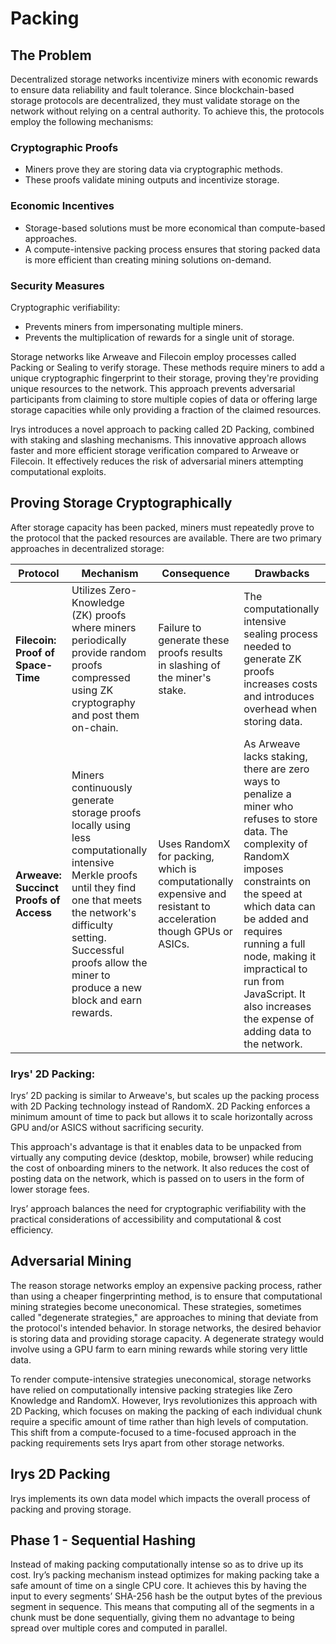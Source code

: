 
# Packing

## The Problem

Decentralized storage networks incentivize miners with economic rewards to ensure data reliability and fault tolerance. Since blockchain-based storage protocols are decentralized, they must validate storage on the network without relying on a central authority. To achieve this, the protocols employ the following mechanisms:

### Cryptographic Proofs

- Miners prove they are storing data via cryptographic methods.
- These proofs validate mining outputs and incentivize storage.

### Economic Incentives

- Storage-based solutions must be more economical than compute-based approaches.
- A compute-intensive packing process ensures that storing packed data is more efficient than creating mining solutions on-demand.

### Security Measures

Cryptographic verifiability:

- Prevents miners from impersonating multiple miners.
- Prevents the multiplication of rewards for a single unit of storage.

Storage networks like Arweave and Filecoin employ processes called Packing or Sealing to verify storage. These methods require miners to add a unique cryptographic fingerprint to their storage, proving they're providing unique resources to the network. This approach prevents adversarial participants from claiming to store multiple copies of data or offering large storage capacities while only providing a fraction of the claimed resources.

Irys introduces a novel approach to packing called 2D Packing, combined with staking and slashing mechanisms. This innovative approach allows faster and more efficient storage verification compared to Arweave or Filecoin. It effectively reduces the risk of adversarial miners attempting computational exploits.

## Proving Storage Cryptographically

After storage capacity has been packed, miners must repeatedly prove to the protocol that the packed resources are available. There are two primary approaches in decentralized storage:

| **Protocol**                           | **Mechanism**                                                                                                                                                                                                                                      | **Consequence**                                                                                                  | **Drawbacks**                                                                                                                                                                                                                                                                                                                   |
| -------------------------------------- | -------------------------------------------------------------------------------------------------------------------------------------------------------------------------------------------------------------------------------------------------- | ---------------------------------------------------------------------------------------------------------------- | ------------------------------------------------------------------------------------------------------------------------------------------------------------------------------------------------------------------------------------------------------------------------------------------------------------------------------- |
| **Filecoin: Proof of Space-Time**      | Utilizes Zero-Knowledge (ZK) proofs where miners periodically provide random proofs compressed using ZK cryptography and post them on-chain.                                                                                                       | Failure to generate these proofs results in slashing of the miner's stake.                                       | The computationally intensive sealing process needed to generate ZK proofs increases costs and introduces overhead when storing data.                                                                                                                                                                                           |
| **Arweave: Succinct Proofs of Access** | Miners continuously generate storage proofs locally using less computationally intensive Merkle proofs until they find one that meets the network's difficulty setting. Successful proofs allow the miner to produce a new block and earn rewards. | Uses RandomX for packing, which is computationally expensive and resistant to acceleration though GPUs or ASICs. | As Arweave lacks staking, there are zero ways to penalize a miner who refuses to store data. The complexity of RandomX imposes constraints on the speed at which data can be added and requires running a full node, making it impractical to run from JavaScript. It also increases the expense of adding data to the network. |

### Irys' 2D Packing:

Irys’ 2D packing is similar to Arweave's, but scales up the packing process with 2D Packing technology instead of RandomX. 2D Packing enforces a minimum amount of time to pack but allows it to scale horizontally across GPU and/or ASICS without sacrificing security.

This approach's advantage is that it enables data to be unpacked from virtually any computing device (desktop, mobile, browser) while reducing the cost of onboarding miners to the network. It also reduces the cost of posting data on the network, which is passed on to users in the form of lower storage fees.

Irys’ approach balances the need for cryptographic verifiability with the practical considerations of accessibility and computational & cost efficiency.

## Adversarial Mining

The reason storage networks employ an expensive packing process, rather than using a cheaper fingerprinting method, is to ensure that computational mining strategies become uneconomical. These strategies, sometimes called "degenerate strategies," are approaches to mining that deviate from the protocol's intended behavior. In storage networks, the desired behavior is storing data and providing storage capacity. A degenerate strategy would involve using a GPU farm to earn mining rewards while storing very little data.

To render compute-intensive strategies uneconomical, storage networks have relied on computationally intensive packing strategies like Zero Knowledge and RandomX. However, Irys revolutionizes this approach with 2D Packing, which focuses on making the packing of each individual chunk require a specific amount of time rather than high levels of computation. This shift from a compute-focused to a time-focused approach in the packing requirements sets Irys apart from other storage networks.

## Irys 2D Packing

Irys implements its own data model which impacts the overall process of packing and proving storage.

<Irys2dPacking />

## Phase 1 - Sequential Hashing

Instead of making packing computationally intense so as to drive up its cost. Iry’s packing mechanism instead optimizes for making packing take a safe amount of time on a single CPU core. It achieves this by having the input to every segments’ SHA-256 hash be the output bytes of the previous segment in sequence. This means that computing all of the segments in a chunk must be done sequentially, giving them no advantage to being spread over multiple cores and computed in parallel.

<SequentialHashing />
